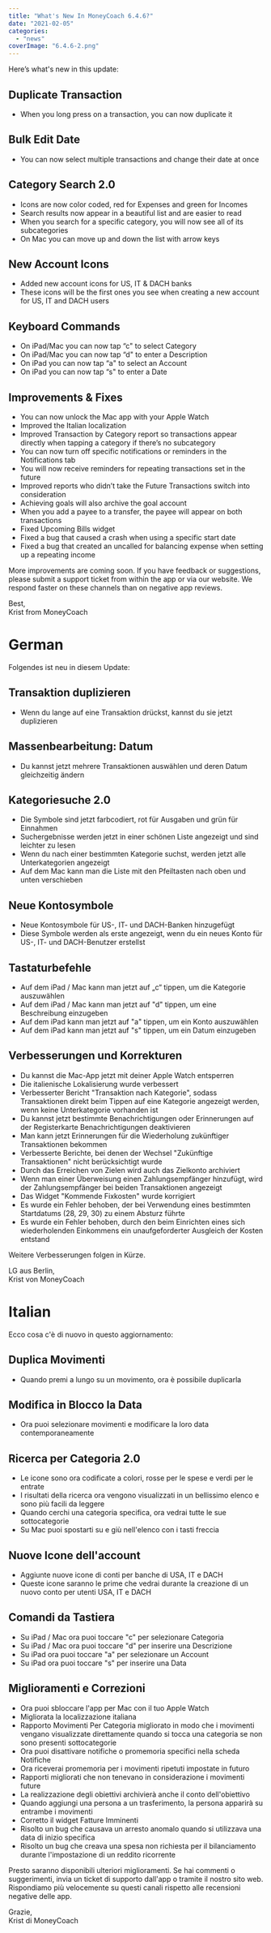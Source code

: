 ```yaml
---
title: "What's New In MoneyCoach 6.4.6?"
date: "2021-02-05"
categories: 
  - "news"
coverImage: "6.4.6-2.png"
---
```


Here’s what's new in this update:

## Duplicate Transaction

- When you long press on a transaction, you can now duplicate it

## Bulk Edit Date

- You can now select multiple transactions and change their date at once

## Category Search 2.0

- Icons are now color coded, red for Expenses and green for Incomes
- Search results now appear in a beautiful list and are easier to read
- When you search for a specific category, you will now see all of its subcategories
- On Mac you can move up and down the list with arrow keys

## New Account Icons

- Added new account icons for US, IT & DACH banks
- These icons will be the first ones you see when creating a new account for US, IT and DACH users

## Keyboard Commands

- On iPad/Mac you can now tap “c" to select Category
- On iPad/Mac you can now tap “d" to enter a Description
- On iPad you can now tap “a" to select an Account
- On iPad you can now tap “s" to enter a Date

## Improvements & Fixes

- You can now unlock the Mac app with your Apple Watch
- Improved the Italian localization
- Improved Transaction by Category report so transactions appear directly when tapping a category if there’s no subcategory
- You can now turn off specific notifications or reminders in the Notifications tab
- You will now receive reminders for repeating transactions set in the future
- Improved reports who didn’t take the Future Transactions switch into consideration
- Achieving goals will also archive the goal account
- When you add a payee to a transfer, the payee will appear on both transactions
- Fixed Upcoming Bills widget
- Fixed a bug that caused a crash when using a specific start date
- Fixed a bug that created an uncalled for balancing expense when setting up a repeating income

More improvements are coming soon. If you have feedback or suggestions, please submit a support ticket from within the app or via our website. We respond faster on these channels than on negative app reviews.

Best,  
Krist from MoneyCoach

# German

Folgendes ist neu in diesem Update:

## Transaktion duplizieren

- Wenn du lange auf eine Transaktion drückst, kannst du sie jetzt duplizieren

## Massenbearbeitung: Datum

- Du kannst jetzt mehrere Transaktionen auswählen und deren Datum gleichzeitig ändern

## Kategoriesuche 2.0

- Die Symbole sind jetzt farbcodiert, rot für Ausgaben und grün für Einnahmen
- Suchergebnisse werden jetzt in einer schönen Liste angezeigt und sind leichter zu lesen
- Wenn du nach einer bestimmten Kategorie suchst, werden jetzt alle Unterkategorien angezeigt
- Auf dem Mac kann man die Liste mit den Pfeiltasten nach oben und unten verschieben

## Neue Kontosymbole

- Neue Kontosymbole für US-, IT- und DACH-Banken hinzugefügt
- Diese Symbole werden als erste angezeigt, wenn du ein neues Konto für US-, IT- und DACH-Benutzer erstellst

## Tastaturbefehle

- Auf dem iPad / Mac kann man jetzt auf „c“ tippen, um die Kategorie auszuwählen
- Auf dem iPad / Mac kann man jetzt auf "d" tippen, um eine Beschreibung einzugeben
- Auf dem iPad kann man jetzt auf "a" tippen, um ein Konto auszuwählen
- Auf dem iPad kann man jetzt auf "s" tippen, um ein Datum einzugeben

## Verbesserungen und Korrekturen

- Du kannst die Mac-App jetzt mit deiner Apple Watch entsperren
- Die italienische Lokalisierung wurde verbessert
- Verbesserter Bericht "Transaktion nach Kategorie", sodass Transaktionen direkt beim Tippen auf eine Kategorie angezeigt werden, wenn keine Unterkategorie vorhanden ist
- Du kannst jetzt bestimmte Benachrichtigungen oder Erinnerungen auf der Registerkarte Benachrichtigungen deaktivieren
- Man kann jetzt Erinnerungen für die Wiederholung zukünftiger Transaktionen bekommen
- Verbesserte Berichte, bei denen der Wechsel "Zukünftige Transaktionen" nicht berücksichtigt wurde
- Durch das Erreichen von Zielen wird auch das Zielkonto archiviert
- Wenn man einer Überweisung einen Zahlungsempfänger hinzufügt, wird der Zahlungsempfänger bei beiden Transaktionen angezeigt
- Das Widget "Kommende Fixkosten" wurde korrigiert
- Es wurde ein Fehler behoben, der bei Verwendung eines bestimmten Startdatums (28, 29, 30) zu einem Absturz führte
- Es wurde ein Fehler behoben, durch den beim Einrichten eines sich wiederholenden Einkommens ein unaufgeforderter Ausgleich der Kosten entstand

Weitere Verbesserungen folgen in Kürze. 

LG aus Berlin,  
Krist von MoneyCoach

# Italian

Ecco cosa c'è di nuovo in questo aggiornamento:

## Duplica Movimenti

- Quando premi a lungo su un movimento, ora è possibile duplicarla

## Modifica in Blocco la Data

- Ora puoi selezionare movimenti e modificare la loro data contemporaneamente

## Ricerca per Categoria 2.0

- Le icone sono ora codificate a colori, rosse per le spese e verdi per le entrate
- I risultati della ricerca ora vengono visualizzati in un bellissimo elenco e sono più facili da leggere
- Quando cerchi una categoria specifica, ora vedrai tutte le sue sottocategorie
- Su Mac puoi spostarti su e giù nell'elenco con i tasti freccia

## Nuove Icone dell'account

- Aggiunte nuove icone di conti per banche di USA, IT e DACH
- Queste icone saranno le prime che vedrai durante la creazione di un nuovo conto per utenti USA, IT e DACH

## Comandi da Tastiera

- Su iPad / Mac ora puoi toccare "c" per selezionare Categoria
- Su iPad / Mac ora puoi toccare "d" per inserire una Descrizione
- Su iPad ora puoi toccare "a" per selezionare un Account
- Su iPad ora puoi toccare "s" per inserire una Data

## Miglioramenti e Correzioni

- Ora puoi sbloccare l'app per Mac con il tuo Apple Watch
- Migliorata la localizzazione italiana
- Rapporto Movimenti Per Categoria migliorato in modo che i movimenti vengano visualizzate direttamente quando si tocca una categoria se non sono presenti sottocategorie
- Ora puoi disattivare notifiche o promemoria specifici nella scheda Notifiche
- Ora riceverai promemoria per i movimenti ripetuti impostate in futuro
- Rapporti migliorati che non tenevano in considerazione i movimenti future
- La realizzazione degli obiettivi archivierà anche il conto dell'obiettivo
- Quando aggiungi una persona a un trasferimento, la persona apparirà su entrambe i movimenti
- Corretto il widget Fatture Imminenti
- Risolto un bug che causava un arresto anomalo quando si utilizzava una data di inizio specifica
- Risolto un bug che creava una spesa non richiesta per il bilanciamento durante l'impostazione di un reddito ricorrente

Presto saranno disponibili ulteriori miglioramenti. Se hai commenti o suggerimenti, invia un ticket di supporto dall'app o tramite il nostro sito web. Rispondiamo più velocemente su questi canali rispetto alle recensioni negative delle app.

Grazie,  
Krist di MoneyCoach
